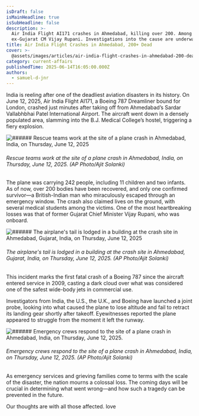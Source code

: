 ```yaml
---
isDraft: false
isMainHeadline: true
isSubHeadline: false
description: >-
  Air India Flight AI171 crashes in Ahmedabad, killing over 200. Among the dead:
  ex-Gujarat CM Vijay Rupani. Investigations into the cause are underway.
title: Air India Flight Crashes in Ahmedabad, 200+ Dead
cover: >-
  @assets/images/articles/air-india-flight-crashes-in-ahmedabad-200-dead/cover.webp
category: current-affairs
publishedTime: 2025-06-14T16:05:00.000Z
authors:
  - samuel-d-jnr
---
```

India is reeling after one of the deadliest aviation disasters in its history. On June 12, 2025, Air India Flight AI171, a Boeing 787 Dreamliner bound for London, crashed just minutes after taking off from Ahmedabad’s Sardar Vallabhbhai Patel International Airport. The aircraft went down in a densely populated area, slamming into the B.J. Medical College’s hostel, triggering a fiery explosion.

![###### Rescue teams work at the site of a plane crash in Ahmedabad, India, on Thursday, June 12, 2025](@assets/images/articles/air-india-flight-crashes-in-ahmedabad-200-dead/air-india-crash-3.webp)

###### Rescue teams work at the site of a plane crash in Ahmedabad, India, on Thursday, June 12, 2025. (AP Photo/Ajit Solanki)

The plane was carrying 242 people, including 11 children and two infants. As of now, over 200 bodies have been recovered, and only one confirmed survivor—a British-Indian man who miraculously escaped through an emergency window. The crash also claimed lives on the ground, with several medical students among the victims. One of the most heartbreaking losses was that of former Gujarat Chief Minister Vijay Rupani, who was onboard.

![###### The airplane's tail is lodged in a building at the crash site in Ahmedabad, Gujarat, India, on Thursday, June 12, 2025](@assets/images/articles/air-india-flight-crashes-in-ahmedabad-200-dead/air-india-crash-2.webp)

###### The airplane's tail is lodged in a building at the crash site in Ahmedabad, Gujarat, India, on Thursday, June 12, 2025. (AP Photo/Ajit Solanki)

This incident marks the first fatal crash of a Boeing 787 since the aircraft entered service in 2009, casting a dark cloud over what was considered one of the safest wide-body jets in commercial use.

Investigators from India, the U.S., the U.K., and Boeing have launched a joint probe, looking into what caused the plane to lose altitude and fail to retract its landing gear shortly after takeoff. Eyewitnesses reported the plane appeared to struggle from the moment it left the runway.

![###### Emergency crews respond to the site of a plane crash in Ahmedabad, India, on Thursday, June 12, 2025.](@assets/images/articles/air-india-flight-crashes-in-ahmedabad-200-dead/air-india-crash-1.webp)

###### Emergency crews respond to the site of a plane crash in Ahmedabad, India, on Thursday, June 12, 2025. (AP Photo/Ajit Solanki)

As emergency services and grieving families come to terms with the scale of the disaster, the nation mourns a colossal loss. The coming days will be crucial in determining what went wrong—and how such a tragedy can be prevented in the future.

Our thoughts are with all those affected. love
